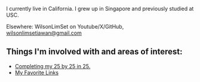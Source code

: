 
<NameTransition />

I currently live in California. I grew up in Singapore and previously studied at USC.  


Elsewhere: WilsonLimSet on Youtube/X/GitHub, wilsonlimsetiawan@gmail.com 

## Things I'm involved with and areas of interest:

- [Completing my 25 by 25 in 25.](/25by25)
- [My Favorite Links](/favlinks)



